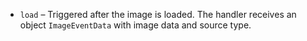 - `load` – Triggered after the image is loaded.
The handler receives an object <code>ImageEventData</code> with image data and source type.
